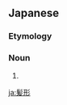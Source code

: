 ==Japanese==
{{ja-kanjitab|かみ|がた|yomi=k}}

===Etymology===
{{suffix|ja|髪|tr1=kami|t1=[[head]] [[hair]]|形|tr2=gata|t2=[[style]]|sort=かみがた}}

===Noun===
{{ja-noun|かみがた}}

# {{alternative spelling of|髪型|lang=ja}}

[[ja:髪形]]